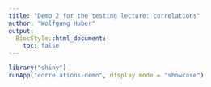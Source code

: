 ```yaml
---
title: "Demo 2 for the testing lecture: correlations"
author: "Wolfgang Huber"
output:
  BiocStyle::html_document:
    toc: false
---
```



```r
library("shiny")
runApp("correlations-demo", display.mode = "showcase")
```
